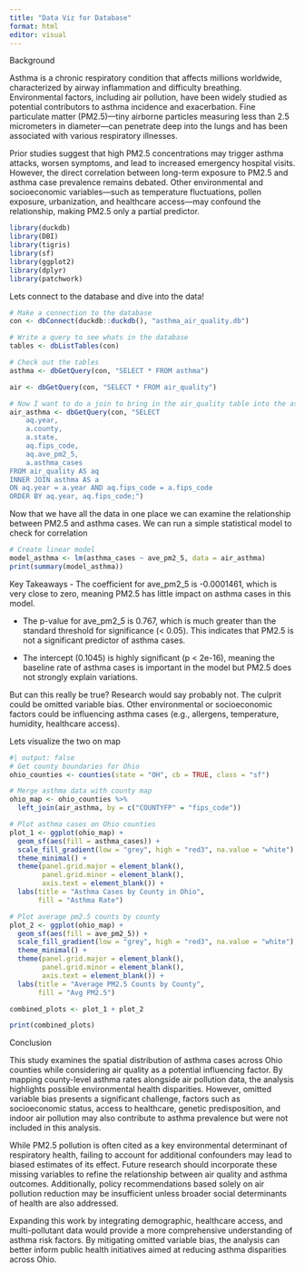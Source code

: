 ```yaml
---
title: "Data Viz for Database"
format: html
editor: visual
---
```


Background

Asthma is a chronic respiratory condition that affects millions worldwide, characterized by airway inflammation and difficulty breathing. Environmental factors, including air pollution, have been widely studied as potential contributors to asthma incidence and exacerbation. Fine particulate matter (PM2.5)—tiny airborne particles measuring less than 2.5 micrometers in diameter—can penetrate deep into the lungs and has been associated with various respiratory illnesses.

Prior studies suggest that high PM2.5 concentrations may trigger asthma attacks, worsen symptoms, and lead to increased emergency hospital visits. However, the direct correlation between long-term exposure to PM2.5 and asthma case prevalence remains debated. Other environmental and socioeconomic variables—such as temperature fluctuations, pollen exposure, urbanization, and healthcare access—may confound the relationship, making PM2.5 only a partial predictor.

```r
library(duckdb)
library(DBI)
library(tigris)
library(sf)
library(ggplot2)
library(dplyr)
library(patchwork)

```

Lets connect to the database and dive into the data!

```r
# Make a connection to the database 
con <- dbConnect(duckdb::duckdb(), "asthma_air_quality.db")

# Write a query to see whats in the database 
tables <- dbListTables(con)

# Check out the tables 
asthma <- dbGetQuery(con, "SELECT * FROM asthma")

air <- dbGetQuery(con, "SELECT * FROM air_quality")

# Now I want to do a join to bring in the air_quality table into the asthma table for graphing 
air_asthma <- dbGetQuery(con, "SELECT 
    aq.year,
    a.county,
    a.state,
    aq.fips_code,
    aq.ave_pm2_5,
    a.asthma_cases
FROM air_quality AS aq
INNER JOIN asthma AS a
ON aq.year = a.year AND aq.fips_code = a.fips_code
ORDER BY aq.year, aq.fips_code;")
```

Now that we have all the data in one place we can examine the relationship between PM2.5 and asthma cases. We can run a simple statistical model to check for correlation

```r
# Create linear model
model_asthma <- lm(asthma_cases ~ ave_pm2_5, data = air_asthma)
print(summary(model_asthma))
```

Key Takeaways - The coefficient for ave_pm2_5 is -0.0001461, which is very close to zero, meaning PM2.5 has little impact on asthma cases in this model.

-   The p-value for ave_pm2_5 is 0.767, which is much greater than the standard threshold for significance (\< 0.05). This indicates that PM2.5 is not a significant predictor of asthma cases.

-   The intercept (0.1045) is highly significant (p \< 2e-16), meaning the baseline rate of asthma cases is important in the model but PM2.5 does not strongly explain variations.

But can this really be true? Research would say probably not. The culprit could be omitted variable bias. Other environmental or socioeconomic factors could be influencing asthma cases (e.g., allergens, temperature, humidity, healthcare access).

Lets visualize the two on map

```r
#| output: false
# Get county boundaries for Ohio
ohio_counties <- counties(state = "OH", cb = TRUE, class = "sf")
```


```r
# Merge asthma data with county map
ohio_map <- ohio_counties %>%
  left_join(air_asthma, by = c("COUNTYFP" = "fips_code")) 

# Plot asthma cases on Ohio counties
plot_1 <- ggplot(ohio_map) +
  geom_sf(aes(fill = asthma_cases)) +
  scale_fill_gradient(low = "grey", high = "red3", na.value = "white") +
  theme_minimal() +
  theme(panel.grid.major = element_blank(), 
        panel.grid.minor = element_blank(),
        axis.text = element_blank()) +
  labs(title = "Asthma Cases by County in Ohio",
       fill = "Asthma Rate")

# Plot average pm2.5 counts by county
plot_2 <- ggplot(ohio_map) +
  geom_sf(aes(fill = ave_pm2_5)) +
  scale_fill_gradient(low = "grey", high = "red3", na.value = "white") +
  theme_minimal() +
  theme(panel.grid.major = element_blank(), 
        panel.grid.minor = element_blank(),
        axis.text = element_blank()) +
  labs(title = "Average PM2.5 Counts by County",
       fill = "Avg PM2.5")

combined_plots <- plot_1 + plot_2

print(combined_plots)
```

Conclusion

This study examines the spatial distribution of asthma cases across Ohio counties while considering air quality as a potential influencing factor. By mapping county-level asthma rates alongside air pollution data, the analysis highlights possible environmental health disparities. However, omitted variable bias presents a significant challenge, factors such as socioeconomic status, access to healthcare, genetic predisposition, and indoor air pollution may also contribute to asthma prevalence but were not included in this analysis.

While PM2.5 pollution is often cited as a key environmental determinant of respiratory health, failing to account for additional confounders may lead to biased estimates of its effect. Future research should incorporate these missing variables to refine the relationship between air quality and asthma outcomes. Additionally, policy recommendations based solely on air pollution reduction may be insufficient unless broader social determinants of health are also addressed.

Expanding this work by integrating demographic, healthcare access, and multi-pollutant data would provide a more comprehensive understanding of asthma risk factors. By mitigating omitted variable bias, the analysis can better inform public health initiatives aimed at reducing asthma disparities across Ohio.
